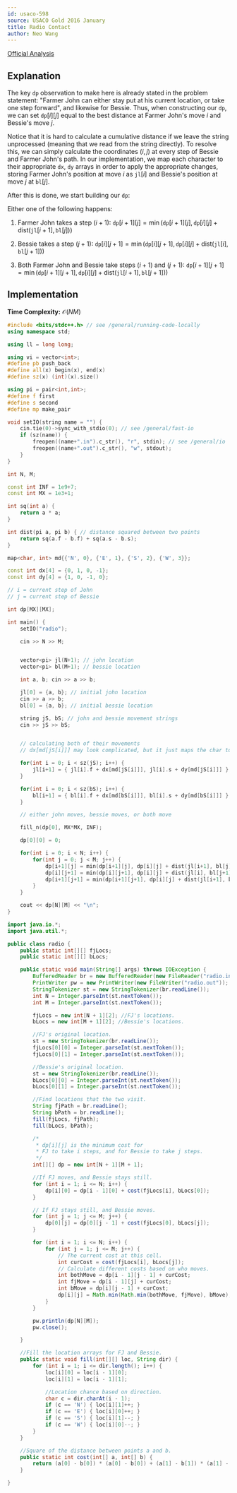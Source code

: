 ```yaml
---
id: usaco-598
source: USACO Gold 2016 January
title: Radio Contact
author: Neo Wang
---
```


[Official Analysis](http://www.usaco.org/current/data/sol_radio_gold_jan16.html)

## Explanation

The key $\texttt{dp}$ observation to make here is already stated in the problem
statement: "Farmer John can either stay put at his current location, or take one
step forward", and likewise for Bessie. Thus, when constructing our
$\texttt{dp}$, we can set $\texttt{dp}[i][j]$ equal to the best distance at
Farmer John's move $i$ and Bessie's move $j$.

Notice that it is hard to calculate a cumulative distance if we leave the string
unprocessed (meaning that we read from the string directly). To resolve this, we
can simply calculate the coordinates $(i,j)$ at every step of Bessie and Farmer
John's path. In our implementation, we map each character to their appropriate
`dx`, `dy` arrays in order to apply the appropriate changes, storing Farmer
John's position at move $i$ as $\texttt{jl}[i]$ and Bessie's position at move
$j$ at $\texttt{bl}[j]$.

After this is done, we start building our $\texttt{dp}$:

Either one of the following happens:

1. Farmer John takes a step $(i+1)$:
   $\texttt{dp}[i+1][j] = \min(\texttt{dp}[i+1][j], \texttt{dp}[i][j] + \text{dist}(\texttt{jl}[i+1], \texttt{bl}[j]))$

2. Bessie takes a step $(j+1)$:
   $\texttt{dp}[i][j+1] = \min(\texttt{dp}[i][j+1], \texttt{dp}[i][j] + \text{dist}(\texttt{jl}[i], \texttt{bl}[j+1]))$

3. Both Farmer John and Bessie take steps $(i+1)$ and $(j+1)$:
   $\texttt{dp}[i+1][j+1] = \min(\texttt{dp}[i+1][j+1], \texttt{dp}[i][j] + \text{dist}(\texttt{jl}[i+1], \texttt{bl}[j+1]))$

## Implementation

**Time Complexity:** $\mathcal{O}(NM)$

<LanguageSection>

<CPPSection>

```cpp
#include <bits/stdc++.h> // see /general/running-code-locally
using namespace std;

using ll = long long;

using vi = vector<int>;
#define pb push_back
#define all(x) begin(x), end(x)
#define sz(x) (int)(x).size()

using pi = pair<int,int>;
#define f first
#define s second
#define mp make_pair

void setIO(string name = "") {
	cin.tie(0)->sync_with_stdio(0); // see /general/fast-io
	if (sz(name)) {
		freopen((name+".in").c_str(), "r", stdin); // see /general/io
		freopen((name+".out").c_str(), "w", stdout);
	}
}

int N, M;

const int INF = 1e9+7;
const int MX = 1e3+1;

int sq(int a) {
	return a * a;
}

int dist(pi a, pi b) { // distance squared between two points
	return sq(a.f - b.f) + sq(a.s - b.s);
}

map<char, int> md{{'N', 0}, {'E', 1}, {'S', 2}, {'W', 3}};

const int dx[4] = {0, 1, 0, -1};
const int dy[4] = {1, 0, -1, 0};

// i = current step of John
// j = current step of Bessie

int dp[MX][MX];

int main() {
	setIO("radio");

	cin >> N >> M;


	vector<pi> jl(N+1); // john location
	vector<pi> bl(M+1); // bessie location

	int a, b; cin >> a >> b;

	jl[0] = {a, b}; // initial john location
	cin >> a >> b;
	bl[0] = {a, b}; // initial bessie location

	string jS, bS; // john and bessie movement strings
	cin >> jS >> bS;


	// calculating both of their movements
	// dx[md[jS[i]]] may look complicated, but it just maps the char to its change

	for(int i = 0; i < sz(jS); i++) {
		jl[i+1] = { jl[i].f + dx[md[jS[i]]], jl[i].s + dy[md[jS[i]]] };
	}

	for(int i = 0; i < sz(bS); i++) {
		bl[i+1] = { bl[i].f + dx[md[bS[i]]], bl[i].s + dy[md[bS[i]]] };
	}

	// either john moves, bessie moves, or both move

	fill_n(dp[0], MX*MX, INF);

	dp[0][0] = 0;

	for(int i = 0; i < N; i++) {
		for(int j = 0; j < M; j++) {
			dp[i+1][j] = min(dp[i+1][j], dp[i][j] + dist(jl[i+1], bl[j]));
			dp[i][j+1] = min(dp[i][j+1], dp[i][j] + dist(jl[i], bl[j+1]));
			dp[i+1][j+1] = min(dp[i+1][j+1], dp[i][j] + dist(jl[i+1], bl[j+1]));
		}
	}

	cout << dp[N][M] << "\n";
}
```

</CPPSection>

<JavaSection>

```java
import java.io.*;
import java.util.*;

public class radio {
	public static int[][] fjLocs;
	public static int[][] bLocs;

	public static void main(String[] args) throws IOException {
		BufferedReader br = new BufferedReader(new FileReader("radio.in"));
		PrintWriter pw = new PrintWriter(new FileWriter("radio.out"));
		StringTokenizer st = new StringTokenizer(br.readLine());
		int N = Integer.parseInt(st.nextToken());
		int M = Integer.parseInt(st.nextToken());

		fjLocs = new int[N + 1][2]; //FJ's locations.
		bLocs = new int[M + 1][2]; //Bessie's locations.

		//FJ's original location.
		st = new StringTokenizer(br.readLine());
		fjLocs[0][0] = Integer.parseInt(st.nextToken());
		fjLocs[0][1] = Integer.parseInt(st.nextToken());

		//Bessie's original location.
		st = new StringTokenizer(br.readLine());
		bLocs[0][0] = Integer.parseInt(st.nextToken());
		bLocs[0][1] = Integer.parseInt(st.nextToken());

		//Find locations that the two visit.
		String fjPath = br.readLine();
		String bPath = br.readLine();
		fill(fjLocs, fjPath);
		fill(bLocs, bPath);

		/*
		 * dp[i][j] is the minimum cost for
		 * FJ to take i steps, and for Bessie to take j steps.
		 */
		int[][] dp = new int[N + 1][M + 1];

		//If FJ moves, and Bessie stays still.
		for (int i = 1; i <= N; i++) {
			dp[i][0] = dp[i - 1][0] + cost(fjLocs[i], bLocs[0]);
		}

		// If FJ stays still, and Bessie moves.
		for (int j = 1; j <= M; j++) {
			dp[0][j] = dp[0][j - 1] + cost(fjLocs[0], bLocs[j]);
		}

		for (int i = 1; i <= N; i++) {
			for (int j = 1; j <= M; j++) {
				// The current cost at this cell.
				int curCost = cost(fjLocs[i], bLocs[j]);
				// Calculate different costs based on who moves.
				int bothMove = dp[i - 1][j - 1] + curCost;
				int fjMove = dp[i - 1][j] + curCost;
				int bMove = dp[i][j - 1] + curCost;
				dp[i][j] = Math.min(Math.min(bothMove, fjMove), bMove);
			}
		}

		pw.println(dp[N][M]);
		pw.close();

	}

	//Fill the location arrays for FJ and Bessie.
	public static void fill(int[][] loc, String dir) {
		for (int i = 1; i <= dir.length(); i++) {
			loc[i][0] = loc[i - 1][0];
			loc[i][1] = loc[i - 1][1];

			//Location chance based on direction.
			char c = dir.charAt(i - 1);
			if (c == 'N') { loc[i][1]++; }
			if (c == 'E') { loc[i][0]++; }
			if (c == 'S') { loc[i][1]--; }
			if (c == 'W') { loc[i][0]--; }
		}
	}

	//Square of the distance between points a and b.
	public static int cost(int[] a, int[] b) {
		return (a[0] - b[0]) * (a[0] - b[0]) + (a[1] - b[1]) * (a[1] - b[1]);
	}

}
```
</JavaSection>

</LanguageSection>
